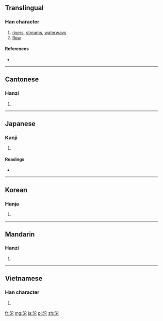 {{also|沲}}
==Translingual==

===Han character===
{{Han char|rn=85|rad=水|as=05|sn=8|four=3311<sub>1</sub>|canj=水十心 (EJP)}}

# [[rivers]], [[streams]], [[waterways]]
# [[flow]]

====References====
* {{Han ref|kx=0613.070|dkj=17243|dj=1006.060|hdz=31594.020|uh=6CB1|ud=27825|bh=AA62|bd=43618}}

----

==Cantonese==

===Hanzi===
{{yue-hanzi|jyut=|y=to4}}

# {{defn|lang=yue|sort=水05}}

----

==Japanese==

===Kanji===
{{ja-kanji|grade=|rs=水05}}

# {{defn|lang=ja|sort=水05}}

====Readings====
* {{ja-readings|on=[[た]] (ta), [[だ]] (da)|kun=}}

----

==Korean==

===Hanja===
{{ko-hanja|hangeul=타|eumhun=|rv=ta|mr=t'a|y=tha}}

# {{defn|lang=ko|sort=水05}}

----

==Mandarin==

===Hanzi===
{{cmn-hanzi|pin=[[tuó]] ([[tuo2]])|wg=t'o<sup>2</sup>}}

# {{defn|lang=cmn|sort=水05}}

----

==Vietnamese==

===Han character===
{{vi-hantu|đà|rs=水05}}

# {{defn|lang=vi|sort=水05}}

[[fr:沱]]
[[mg:沱]]
[[ja:沱]]
[[pl:沱]]
[[zh:沱]]